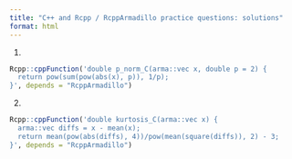 ```yaml
---
title: "C++ and Rcpp / RcppArmadillo practice questions: solutions"
format: html
---
```


1. 

```r
Rcpp::cppFunction('double p_norm_C(arma::vec x, double p = 2) {
  return pow(sum(pow(abs(x), p)), 1/p);
}', depends = "RcppArmadillo")
```

2.

```r
Rcpp::cppFunction('double kurtosis_C(arma::vec x) {
  arma::vec diffs = x - mean(x);
  return mean(pow(abs(diffs), 4))/pow(mean(square(diffs)), 2) - 3;
}', depends = "RcppArmadillo")
```

